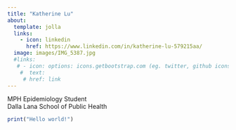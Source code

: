 ```yaml
---
title: "Katherine Lu"
about:
  template: jolla
  links: 
    - icon: linkedin
      href: https://www.linkedin.com/in/katherine-lu-579215aa/
  image: images/IMG_5387.jpg
  #links: 
   # - icon: options: icons.getbootstrap.com (eg. twitter, github icons)
    #  text:
     # href: link
---
```


MPH Epidemiology Student\
Dalla Lana School of Public Health

```r
print("Hello world!")
```
